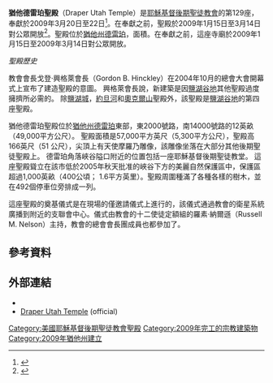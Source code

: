 {{Infobox religious building
| 名字          = 猶他德雷珀聖殿
| 圖片          = Draper LDS Temple.jpg
| 圖片說明      = Draper Utah Temple
| 地圖          = 
| 地圖尺寸      = 
| 地圖說明      = 
| 坐標          = {{coord|40|29|43.91880|N|111|50|25.94760|W|type:landmark_region:US|display=title}}
| 宗教          = [[基督教|基督教]]
| 位置          = 
| 神            = 
| 宗教禮儀      = 
| 派別          = [[耶穌基督後期聖徒教會|耶穌基督後期聖徒教會]]
| 節日          = 
| 小區          = 
| 分區          = 
| 基層政權      = [[德雷珀_(猶他州)|德雷珀]]
| 區            =
| 領地          = 
| 地方行政區    = 
| 州            = [[猶他州|猶他州]]
| 省            = 
| 地區          = 
| 國家          = [[美國|美國]]
| 行政          = 
| 開光年份      = 
| 狀態          = 
| 傳統稱號      = 
| 所有者        = 
| 領導          = 
| 婆多羅迦      = 
| 主保聖人      = 
| 官方網站      = 
| 建築師        = 
| 建築類型      = 
| 建築風格      = [[現代主義建築|現代式]]
| 建築材料      = 
| 建立者        = 
| 資助者        = 
| 總承包商      = 
| 建立日期      = 
| 奠基          = 2006年8月5日由戈登·興格萊會長主待
| 竣工          = 2009年3月20日至22日由多馬·孟森會長奉献
| 建設成本      = 
| 毀壞          = 
| 正立面朝向    = 
| 容納人數      = 
| 長度          = 
| 寬度          = 
| 中殿寬度      = 
| 內部面積      = 5416平方公尺
| 最高高度      = 
| 穹頂          = 
| 外穹頂高度    = 
| 內穹頂高度    = 
| 外穹頂直徑    = 
| 內穹頂直徑    = 
| 宣禮塔        = 
| 宣禮塔高度    = 
| 尖塔          = 
| 尖塔高度      = 51公尺
| 場地面積      = 4.9公頃
| 寺廟          = 
| 紀念碑        = 
| 神社          = 
| 碑銘          = 
| 海拔          = 
| 官方名稱1     = 
| 類型1         = 
| 標準1         =
| 指定日期1     = 
| 父列表1       = 
| 參考編號1     = 
| 官方名稱2     = 
| 類型2         = 
| 標準2         =
| 指定日期2     = 
| 父列表2       = 129
| 參考編號2     = 
}}

'''猶他德雷珀聖殿'''（Draper Utah Temple）是[[耶穌基督後期聖徒教會|耶穌基督後期聖徒教會]]的第129座，奉獻於2009年3月20日至22日<ref>{{citation |url= http://www.ldschurchnewsarchive.com/articles/56798/Draper-Utah-Temple-Memorable-occasion.html |title= Draper Utah Temple: 'Memorable occasion' |first= Sarah Jane |last= Weaver |first2= R. Scott |last2= Lloyd |date= March 20, 2009 |newspaper= [[Church_News|Church News]] |accessdate= 2012-10-16 |archive-url= https://web.archive.org/web/20140515065519/http://www.ldschurchnewsarchive.com/articles/56798/Draper-Utah-Temple-Memorable-occasion.html |archive-date= 2014-05-15 |dead-url= yes }}</ref>。在奉獻之前，聖殿於2009年1月15日至3月14日對公眾開放<ref name="an-openhouse">{{citation |title= Church notes plans for Draper open house |newspaper= [[Church_News|Church News]] |date= November 29, 2008 |url= http://www.ldschurchnewsarchive.com/articles/56174/Church-notes-plans-for-Draper-open-house.html |accessdate= 2012-10-16 |archive-url= https://web.archive.org/web/20140515070208/http://www.ldschurchnewsarchive.com/articles/56174/Church-notes-plans-for-Draper-open-house.html |archive-date= 2014-05-15 |dead-url= yes }}</ref>。聖殿位於[[猶他州|猶他州]][[德雷珀_(猶他州)|德雷珀]]，面積{{convert|57000|sqft|m2|sing=on}}。在奉獻之前，這座寺廟於2009年1月15日至2009年3月14日對公眾開放。

''聖殿歷史''

教會會長戈登·興格萊會長（Gordon B. Hinckley）在2004年10月的總會大會開幕式上宣布了建造聖殿的意圖。 興格萊會長說，新建築是因[[鹽湖谷地|鹽湖谷地]]其他聖殿過度擁擠所必需的。 除[[鹽湖城聖殿
|鹽湖城]]，[[猶他喬丹河聖殿|約旦河]]和[[猶他奧克爾山聖殿|奧克爾山]]聖殿外，該聖殿是[[鹽湖谷地|鹽湖谷地]]的第四座聖殿。

猶他德雷珀聖殿位於[[猶他州|猶他州]][[德雷珀_(猶他州)|德雷珀]]東部，東2000號路，南14000號路的12英畝（49,000平方公尺）。 聖殿面積是57,000平方英尺（5,300平方公尺），聖殿高166英尺（51 公尺），尖頂上有天使摩羅乃雕像，該雕像坐落在大部分其他後期聖徒聖殿上。 德雷珀角落峽谷隘口附近的位置包括一座耶穌基督後期聖徒教堂。 這座聖殿聳立在該市低於2005年秋天批准的峽谷下方的美麗自然保護區中，保護區超過1,000英畝（400公頃； 1.6平方英里）。聖殿周圍種滿了各種各樣的樹木，並在492個停車位旁排成一列。

這座聖殿的奠基儀式是在現場的僅邀請儀式上進行的，該儀式通過教會的衛星系統廣播到附近的支聯會中心。儀式由教會的十二使徒定額組的羅素·納爾遜（Russell M. Nelson）主持，教會的總會會長團成員也都參加了。

==參考資料==
{{Reflist}}
==外部連結==
* {{Commonscat-inline|Draper Utah Temple}}
* [http://www.lds.org/church/temples/draper-utah Draper Utah Temple] {{Wayback|url=http://www.lds.org/church/temples/draper-utah |date=20151022003037 }} (official)

{{耶穌基督後期聖徒教會聖殿}}

[[Category:美國耶穌基督後期聖徒教會聖殿|Category:美國耶穌基督後期聖徒教會聖殿]]
[[Category:2009年完工的宗教建築物|Category:2009年完工的宗教建築物]]
[[Category:2009年猶他州建立|Category:2009年猶他州建立]]
